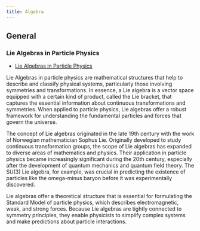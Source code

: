 ```yaml
---
title: Algebra
---
```


## General


### Lie Algebras in Particle Physics

- [Lie Algebras in Particle Physics](https://library.oapen.org/handle/20.500.12657/50876)

Lie Algebras in particle physics are mathematical structures that help to describe and classify physical systems, particularly those involving symmetries and transformations. In essence, a Lie algebra is a vector space equipped with a certain kind of product, called the Lie bracket, that captures the essential information about continuous transformations and symmetries. When applied to particle physics, Lie algebras offer a robust framework for understanding the fundamental particles and forces that govern the universe. 

The concept of Lie algebras originated in the late 19th century with the work of Norwegian mathematician Sophus Lie. Originally developed to study continuous transformation groups, the scope of Lie algebras has expanded to diverse areas of mathematics and physics. Their application in particle physics became increasingly significant during the 20th century, especially after the development of quantum mechanics and quantum field theory. The SU(3) Lie algebra, for example, was crucial in predicting the existence of particles like the omega-minus baryon before it was experimentally discovered.

Lie algebras offer a theoretical structure that is essential for formulating the Standard Model of particle physics, which describes electromagnetic, weak, and strong forces. Because Lie algebras are tightly connected to symmetry principles, they enable physicists to simplify complex systems and make predictions about particle interactions.